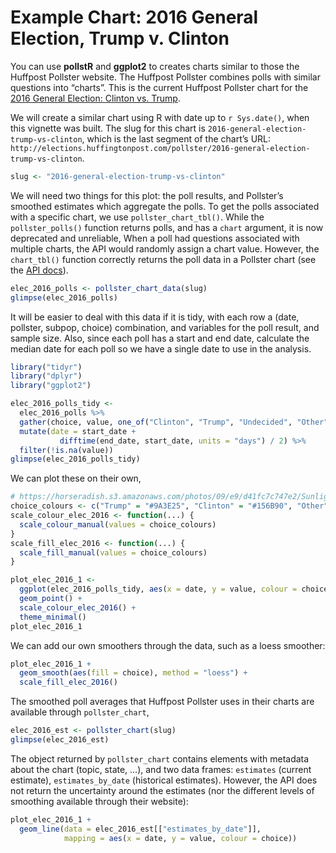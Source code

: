 # Example Chart: 2016 General Election, Trump v. Clinton

You can use **pollstR** and **ggplot2** to creates charts similar to those the Huffpost Pollster website.
The Huffpost Pollster combines polls with similar questions into "charts".
This is the current Huffpost Pollster chart for the [2016 General Election: Clinton vs. Trump](http://elections.huffingtonpost.com/pollster/2016-general-election-trump-vs-clinton).

<script src="http://elections.huffingtonpost.com/pollster/2016-general-election-trump-vs-clinton/embed.js"></script>

We will create a similar chart using R with date up to `r Sys.date()`, when this vignette was built.
The slug for this chart is `2016-general-election-trump-vs-clinton`, which is the last segment of the chart's URL:
`http://elections.huffingtonpost.com/pollster/2016-general-election-trump-vs-clinton`.
```r
slug <- "2016-general-election-trump-vs-clinton"
```
We will need two things for this plot: the poll results, and Pollster's smoothed estimates which aggregate the polls.
To get the polls associated with a specific chart, we use `pollster_chart_tbl()`. 
While the `pollster_polls()` function returns polls, and has a `chart` argument, it is now deprecated and unreliable, 
When a poll had questions associated with multiple charts, the API would randomly assign a chart value.
However, the `chart_tbl()` function correctly returns the poll data in a Pollster chart (see the [API docs](http://elections.huffingtonpost.com/pollster/api#chart-csv)).
```r
elec_2016_polls <- pollster_chart_data(slug)
glimpse(elec_2016_polls)
```
It will be easier to deal with this data if it is tidy, with each row a (date, pollster, subpop, choice) combination, 
and variables for the poll result, and sample size.
Also, since each poll has a start and end date, calculate the median date for each poll so we have a single date to 
use in the analysis.
```r
library("tidyr")
library("dplyr")
library("ggplot2")

elec_2016_polls_tidy <-
  elec_2016_polls %>%
  gather(choice, value, one_of("Clinton", "Trump", "Undecided", "Other")) %>%
  mutate(date = start_date +
           difftime(end_date, start_date, units = "days") / 2) %>%
  filter(!is.na(value))
glimpse(elec_2016_polls_tidy)
```

We can plot these on their own,
```r
# https://horseradish.s3.amazonaws.com/photos/09/e9/d41fc7c747e2/SunlightFoundation%20Data%20Viz%20Colors.png
choice_colours <- c("Trump" = "#9A3E25", "Clinton" = "#156B90", "Other" = "#708259", "Undecided" = "#978F80")
scale_colour_elec_2016 <- function(...) {
  scale_colour_manual(values = choice_colours)
}
scale_fill_elec_2016 <- function(...) {
  scale_fill_manual(values = choice_colours)
}

plot_elec_2016_1 <-
  ggplot(elec_2016_polls_tidy, aes(x = date, y = value, colour = choice)) +
  geom_point() +
  scale_colour_elec_2016() +
  theme_minimal()
plot_elec_2016_1
```
We can add our own smoothers through the data, such as a loess smoother:
```r
plot_elec_2016_1 +
  geom_smooth(aes(fill = choice), method = "loess") +
  scale_fill_elec_2016()
```

The smoothed poll averages that Huffpost Pollster uses in their charts are available 
through `pollster_chart`,
```r
elec_2016_est <- pollster_chart(slug)
glimpse(elec_2016_est)
```
The object returned by `pollster_chart` contains elements with metadata about the chart (topic, state, ...),
and two data frames: `estimates` (current estimate), `estimates_by_date` (historical estimates).
However, the API does not return the uncertainty around the estimates (nor the different levels of smoothing available through their website):
```r
plot_elec_2016_1 +
  geom_line(data = elec_2016_est[["estimates_by_date"]],
            mapping = aes(x = date, y = value, colour = choice))
```
